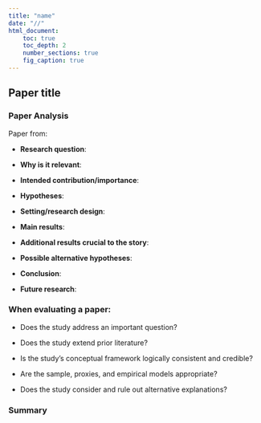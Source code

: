```yaml
---
title: "name"
date: "//"
html_document:
    toc: true
    toc_depth: 2
    number_sections: true
    fig_caption: true
---
```

## Paper title {.tabset}

### Paper Analysis

Paper from:

-   **Research question**: 

-   **Why is it relevant**: 

-   **Intended contribution/importance**: 

-   **Hypotheses**:

-   **Setting/research design**: 

-   **Main results**: 

-   **Additional results crucial to the story**: 

- **Possible alternative hypotheses**: 

-   **Conclusion**: 

- **Future research**:  

### When evaluating a paper:

- Does the study address an important question?

- Does the study extend prior literature?

- Is the study's conceptual framework logically consistent and credible?

- Are the sample, proxies, and empirical models appropriate?

- Does the study consider and rule out alternative explanations?

### Summary
